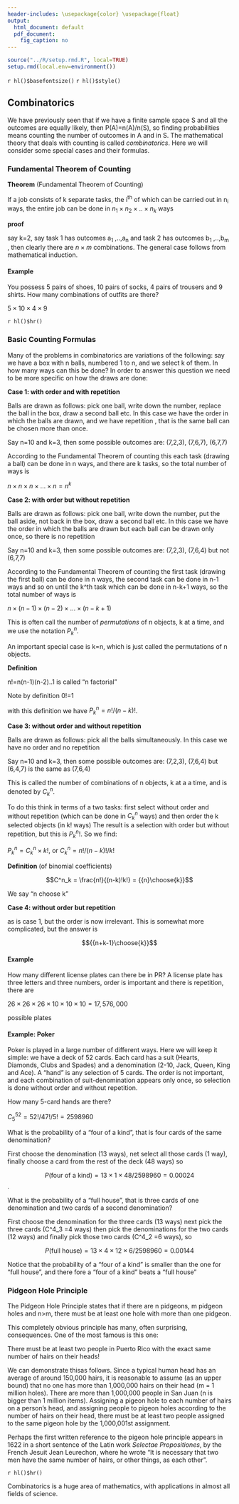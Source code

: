 ```yaml
---
header-includes: \usepackage{color} \usepackage{float}
output:
  html_document: default
  pdf_document:
    fig_caption: no
---
```


```r
source("../R/setup.rmd.R", local=TRUE)
setup.rmd(local.env=environment())
```
`r hl()$basefontsize()`
`r hl()$style()`

## Combinatorics

We have previously seen that if we have a finite sample space S and all the outcomes are equally likely, then 
P(A)=n(A)/n(S), so finding probabilities means counting the number of outcomes in A and in S. The mathematical theory that deals with counting is called *combinatorics*. Here we will consider some special cases and their formulas.

### Fundamental Theorem of Counting

**Theorem**  (Fundamental Theorem of Counting)

If a job consists of k separate tasks, the i^th^ of which can be carried out in n~i~  ways, the entire job can be done in $n_1 \times n_2 \times..\times n_k$  ways

**proof** 

say k=2, say task 1 has outcomes a~1~ ,..,a~n~   and task 2 has outcomes b~1~ ,..,b~m~  , then  clearly there are $n \times m$  combinations. The general case follows from mathematical induction.

#### **Example** 

You possess 5 pairs of shoes, 10 pairs of socks, 4 pairs of trousers and 9 shirts. How many combinations of outfits are there?

$5\times 10 \times 4 \times 9$

`r hl()$hr()`

### Basic Counting Formulas

Many of the problems in combinatorics are variations of the following: say we have a box with n balls, numbered 1 to n, and we select k of them. In how many ways can this be done? In order to answer this question we need to be more specific on how the draws are done:

**Case 1: with order and with repetition** 

Balls are drawn as follows: pick one ball, write down the number, replace the ball in the box, draw a second ball etc. In this case we have the order in which the balls are drawn, and we have repetition , that is the same ball can be chosen more than once. 

Say n=10 and k=3, then some  possible outcomes are: (7,2,3), (7,6,7), (6,7,7)

According to the Fundamental Theorem of counting this each task (drawing a ball) can be done in n ways, and there are k tasks, so the total number of ways is 

$n \times n \times n \times...\times n=n^k$

**Case 2: with order but without repetition** 

Balls are drawn as follows: pick one ball, write down the number, put the ball aside, not back in the box, draw a second ball etc. In this case we have the order in which the balls are drawn but each ball can be drawn only once, so there is no repetition

Say n=10 and k=3, then some  possible outcomes are: (7,2,3), (7,6,4) but not (6,7,7)

According to the Fundamental Theorem of counting the first task (drawing the first ball) can be done in n ways, the second task can be done in n-1 ways and so on until the k^th task which can be done in n-k+1 ways, so the total number of ways is 

$n \times (n-1) \times(n-2) \times...\times (n-k+1)$

This is often call the number of *permutations* of n objects, k at a time, and we use the notation $P^n_k$.

An important special case is k=n, which is just called the permutations of n objects.

**Definition** 

n!=n(n-1)(n-2)..1 is called "n factorial"

Note by definition 0!=1

with this definition we have $P^n_k =n!/(n-k)!$.

**Case 3: without order and without repetition**

Balls are drawn as follows: pick all the balls simultaneously. In this case we have no order and no repetition

Say n=10 and k=3, then some  possible outcomes are: (7,2,3), (7,6,4) but (6,4,7) is the same as (7,6,4)

This is called the number of combinations of n objects, k at a a time, and is denoted by $C^n_k$.

To do this think in terms of a two tasks: first select without order and without repetition (which can be done in $C^n_k$  ways) and then order the k selected objects (in k! ways) The result is a selection with order but without repetition, but this is $P^n_k$!. So we find:

$P^n_k =C^n_k \times k!$, or $C^n_k =n!/(n-k)!/k!$


**Definition** (of binomial coefficients) 

$$C^n_k = \frac{n!}{(n-k)!k!} = {{n}\choose{k}}$$

We say "n choose k"

**Case 4: without order but repetition** 

as is case 1, but the order is now irrelevant. This is somewhat more complicated, but the answer is

$${{n+k-1}\choose{k}}$$


#### **Example**

How many different license plates can there be in PR? A license plate has three letters and three numbers, order is important and there is repetition, there are

$26\times 26\times 26\times 10\times 10\times 10 = 17,576,000$ 

possible plates

#### **Example: Poker**

Poker is played in a large number of different ways. Here we will keep it simple: we have a deck of 52 cards. Each card has a suit (Hearts, Diamonds, Clubs and Spades) and a denomination (2-10, Jack, Queen, King and Ace). A "hand" is any selection of 5 cards. The order is not important, and each combination of suit-denomination appears only once, so selection is done without order and without repetition.

How many 5-card hands are there? 

$C^52_5  = 52!/47!/5! = 2598960$

What is the probability of a "four of a kind", that is four cards of the same denomination?

First choose the denomination (13 ways), net select all those cards (1 way), finally choose a card from the rest of the deck (48 ways) so

$$P(\text{four of a kind}) =13\times 1\times 48/2598960 = 0.00024$$.

What is the probability of a "full house", that is three cards of one denomination and two cards of a second denomination?

First choose the denomination for the three cards (13 ways) next pick the three cards (C^4_3 =4 ways) then pick the denominations for the two cards (12 ways) and finally pick those two cards (C^4_2 =6 ways), so

$$P(\text{full house}) =13\times 4\times 12\times 6/2598960 = 0.00144$$

Notice that the probability of a "four of a kind" is smaller than the one for "full house", and there fore a "four of a kind" beats a "full house" 



### Pidgeon Hole Principle

The Pidgeon Hole Principle states that if there are n pidgeons, m pidgeon holes and n>m, there must be at least one hole with more than one pidgeon.

This completely obvious principle has many, often surprising, consequences. One of the most famous is this one:

There must be at least two people in Puerto Rico with the exact same number of hairs on their heads!

We can demonstrate thisas follows. Since a typical human head has an average of around 150,000 hairs, it is reasonable to assume (as an upper bound) that no one has more than 1,000,000 hairs on their head (m = 1 million holes). There are more than 1,000,000 people in San Juan (n is bigger than 1 million items). Assigning a pigeon hole to each number of hairs on a person's head, and assigning people to pigeon holes according to the number of hairs on their head, there must be at least two people assigned to the same pigeon hole by the 1,000,001st assignment.

Perhaps the first written reference to the pigeon hole principle appears in 1622 in a short sentence of the Latin work *Selectae Propositiones*, by the French Jesuit Jean Leurechon, where he wrote "It is necessary that two men have the same number of hairs,  or other things, as each other".

`r hl()$hr()`

Combinatorics is a huge area of mathematics, with applications in almost all fields of science. 
